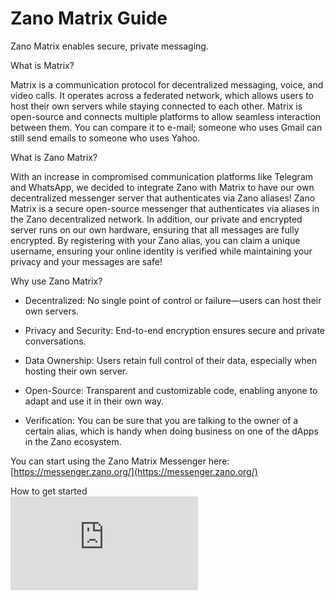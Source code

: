 # Zano Matrix Guide

Zano Matrix enables secure, private messaging.

<Heading id="what-is-matrix" level="3">
  What is Matrix?
</Heading>

Matrix is a communication protocol for decentralized messaging, voice, and video calls. It operates across a federated network, which allows users to host their own servers while staying connected to each other. Matrix is open-source and connects multiple platforms to allow seamless interaction between them. You can compare it to e-mail; someone who uses Gmail can still send emails to someone who uses Yahoo.

<Heading id="what-is-zano-matrix" level="3">
  What is Zano Matrix?
</Heading>

With an increase in compromised communication platforms like Telegram and WhatsApp, we decided to integrate Zano with Matrix to have our own decentralized messenger server that authenticates via Zano aliases! Zano Matrix is a secure open-source messenger that authenticates via aliases in the Zano decentralized network. In addition, our private and encrypted server runs on our own hardware, ensuring that all messages are fully encrypted. By registering with your Zano alias, you can claim a unique username, ensuring your online identity is verified while maintaining your privacy and your messages are safe!

<Heading id="why-use-zano-matrix" level="3">
  Why use Zano Matrix?
</Heading>

- Decentralized: No single point of control or failure—users can host their own servers.

- Privacy and Security: End-to-end encryption ensures secure and private conversations.

- Data Ownership: Users retain full control of their data, especially when hosting their own server.

- Open-Source: Transparent and customizable code, enabling anyone to adapt and use it in their own way.

- Verification: You can be sure that you are talking to the owner of a certain alias, which is handy when doing business on one of the dApps in the Zano ecosystem.

You can start using the Zano Matrix Messenger here: [https://messenger.zano.org/](https://messenger.zano.org/)

<Heading id="how-to-get-started" level="3">
  How to get started
</Heading>

<div style={{ position: 'relative', paddingBottom: '56.25%', height: 0 }}>
  <iframe
    src="https://www.youtube.com/embed/UycIuP5_EII?si=cvi4l6YkzjL2I6q4"
    title="YouTube video player"
    style={{ 
     position: 'absolute', 
     top: 0, 
     left: 0, 
     width: '100%', 
     height: '100%' 
    }}
    frameBorder="0"
    allow="accelerometer; autoplay; clipboard-write; encrypted-media; gyroscope; picture-in-picture; web-share"
    allowFullScreen
  />
</div>

1. Like all Zano dApps, Zano Matrix requires using Zano Companion; [click here](https://docs.zano.org/docs/use/companion) if you haven't set it up already.

2. Once your Companion is ready (make sure your desktop wallet is open and unlocked), head to [https://messenger.zano.org/](https://messenger.zano.org/) and click "Connect Wallet."

3. Once connected, create a password and username.

4. Download a Matrix client (like [Element](https://element.io/download)); all clients can be found on [Matrix's website](https://matrix.org/ecosystem/clients/).

5. &#x20;After opening the app, make sure to change the server from "[matrix.org](https://messenger.zano.org/)" to "[zano.org](https://messenger.zano.org/)."

6. Use your Zano Alias as username and the password you just created to log in and get access to the Matrix server.

7. Start messaging!

Furthermore, it's possible to connect with people via the Zano Explorer.

Simply click on the Matrix connection icon to be forwarded to a one-on-one chat using the Zano Matrix Messenger!

![](static/img/use/zano-matrix-guide/matrixexplorer.jpg)
